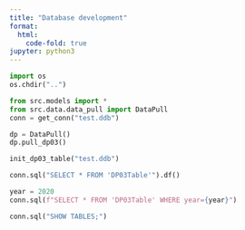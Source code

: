 ```yaml
---
title: "Database development"
format:
  html:
    code-fold: true
jupyter: python3
---
```



```python
import os
os.chdir("..")
```

```python
from src.models import *
from src.data.data_pull import DataPull
conn = get_conn("test.ddb")
```

```python
dp = DataPull()
dp.pull_dp03()

```

```python
init_dp03_table("test.ddb")
```

```python
conn.sql("SELECT * FROM 'DP03Table'").df()
```

```python
year = 2020
conn.sql(f"SELECT * FROM 'DP03Table' WHERE year={year}")
```

```python
conn.sql("SHOW TABLES;")
```